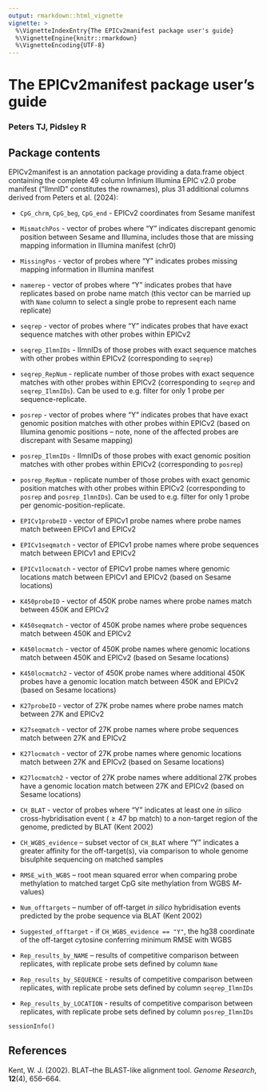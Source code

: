 ```yaml
---
output: rmarkdown::html_vignette
vignette: >
  %\VignetteIndexEntry{The EPICv2manifest package user's guide}
  %\VignetteEngine{knitr::rmarkdown}
  %\VignetteEncoding{UTF-8}
---
```


# The EPICv2manifest package user's guide

### Peters TJ, Pidsley R

## Package contents

EPICv2manifest is an annotation package providing a data.frame object containing the complete 49 column Infinium Illumina EPIC v2.0 probe manifest ("IlmnID" constitutes the rownames), plus 31 additional columns derived from Peters et al. (2024): 

- `CpG_chrm`, `CpG_beg`, `CpG_end` - EPICv2 coordinates from Sesame manifest 

- `MismatchPos` - vector of probes where "Y" indicates discrepant genomic position between Sesame and Illumina, includes those that are missing mapping information in Illumina manifest (chr0) 

- `MissingPos` - vector of probes where "Y" indicates probes missing mapping information in Illumina manifest 

- `namerep` - vector of probes where "Y" indicates probes that have replicates based on probe name match (this vector can be married up with `Name` column to select a single probe to represent each name replicate) 

- `seqrep` - vector of probes where "Y" indicates probes that have exact sequence matches with other probes within EPICv2 

- `seqrep_IlmnIDs` - IlmnIDs of those probes with exact sequence matches with other probes within EPICv2 (corresponding to `seqrep`) 

- `seqrep_RepNum` - replicate number of those probes with exact sequence matches with other probes within EPICv2 (corresponding to `seqrep` and `seqrep_IlmnIDs`). Can be used to e.g. filter for only 1 probe per sequence-replicate. 

- `posrep` - vector of probes where "Y" indicates probes that have exact genomic position matches with other probes within EPICv2 (based on Illumina genomic positions – note, none of the affected probes are discrepant with Sesame mapping) 

- `posrep_IlmnIDs` - IlmnIDs of those probes with exact genomic position matches with other probes within EPICv2 (corresponding to `posrep`) 

- `posrep_RepNum` - replicate number of those probes with exact genomic position matches with other probes within EPICv2 (corresponding to `posrep` and `posrep_IlmnIDs`). Can be used to e.g. filter for only 1 probe per genomic-position-replicate. 

- `EPICv1probeID` - vector of EPICv1 probe names where probe names match between EPICv1 and EPICv2 

- `EPICv1seqmatch` - vector of EPICv1 probe names where probe sequences match between EPICv1 and EPICv2 

- `EPICv1locmatch` - vector of EPICv1 probe names where genomic locations match between EPICv1 and EPICv2 (based on Sesame locations) 

- `K450probeID` - vector of 450K probe names where probe names match between 450K and EPICv2 

- `K450seqmatch` - vector of 450K probe names where probe sequences match between 450K and EPICv2 

- `K450locmatch` - vector of 450K probe names where genomic locations match between 450K and EPICv2 (based on Sesame locations) 

- `K450locmatch2` - vector of 450K probe names where additional 450K probes have a genomic location match between 450K and EPICv2 (based on Sesame locations) 

- `K27probeID` - vector of 27K probe names where probe names match between 27K and EPICv2 

- `K27seqmatch` - vector of 27K probe names where probe sequences match between 27K and EPICv2 

- `K27locmatch` - vector of 27K probe names where genomic locations match between 27K and EPICv2 (based on Sesame locations) 

- `K27locmatch2` - vector of 27K probe names where additional 27K probes have a genomic location match between 27K and EPICv2 (based on Sesame locations) 

- `CH_BLAT` - vector of probes where "Y" indicates at least one *in silico* cross-hybridisation event ($\ge 47$ bp match) to a non-target region of the genome, predicted by BLAT (Kent 2002) 

- `CH_WGBS_evidence` – subset vector of `CH_BLAT` where "Y" indicates a greater affinity for the off-target(s), via comparison to whole genome bisulphite sequencing on matched samples 

- `RMSE_with_WGBS` – root mean squared error when comparing probe methylation to matched target CpG site methylation from WGBS *M*-values) 

- `Num_offtargets` – number of off-target *in silico* hybridisation events predicted by the probe sequence via BLAT (Kent 2002)

- `Suggested_offtarget` - if `CH_WGBS_evidence == "Y"`, the hg38 coordinate of the off-target cytosine conferring minimum RMSE with WGBS 

- `Rep_results_by_NAME` – results of competitive comparison between replicates, with replicate probe sets defined by column `Name`

- `Rep_results_by_SEQUENCE` - results of competitive comparison between replicates, with replicate probe sets defined by column `seqrep_IlmnIDs`
  
- `Rep_results_by_LOCATION` -  results of competitive comparison between replicates, with replicate probe sets defined by column `posrep_IlmnIDs`

```sessioninfo
sessionInfo()
```


## References

Kent, W. J. (2002). BLAT--the BLAST-like alignment tool. *Genome Research*, **12**(4), 656–664. 


